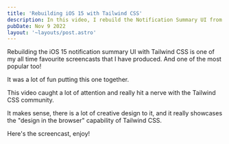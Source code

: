 ```yaml
---
title: 'Rebuilding iOS 15 with Tailwind CSS'
description: In this video, I rebuild the Notification Summary UI from iOS 15 using Tailwind CSS.
pubDate: Nov 9 2022
layout: '~layouts/post.astro'
---
```



<IntroText>

Rebuilding the iOS 15 notification summary UI with Tailwind CSS is one of my all time favourite screencasts that I have produced. And one of the most popular too!

</IntroText>

It was a lot of fun putting this one together.

This video caught a lot of attention and really hit a nerve with the Tailwind CSS community.

It makes sense, there is a lot of creative design to it, and it really showcases the "design in the browser" capability of Tailwind CSS.

Here's the screencast, enjoy!

<YouTubeVideo id="eSzNNYk7nVU" />
